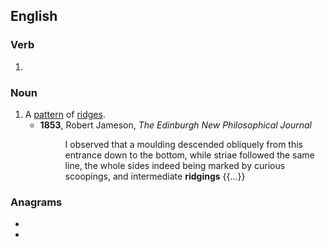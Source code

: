 ==English==

===Verb===
{{head|en|present participle}}

# {{present participle of|ridge|lang=en|nocat=1}}

===Noun===
{{en-noun}}

# A [[pattern]] of [[ridge]]s.
#* '''1853''', Robert Jameson, ''The Edinburgh New Philosophical Journal''
#*: I observed that a moulding descended obliquely from this entrance down to the bottom, while striae followed the same line, the whole sides indeed being marked by curious scoopings, and intermediate '''ridgings''' {{...}}

===Anagrams===
* {{l|en|girding}}
* {{l|en|griding}}